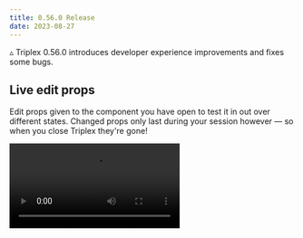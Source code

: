 ```yaml
---
title: 0.56.0 Release
date: 2023-08-27
---
```


▵ Triplex 0.56.0 introduces developer experience improvements and fixes some
bugs.

## Live edit props

Edit props given to the component you have open to test it in out over different
states. Changed props only last during your session however — so when you close
Triplex they're gone!

<Video src="https://github.com/try-triplex/triplex/assets/6801309/9862ae43-e4d6-4a6a-94f9-bf7db845469e" />

## Number input improvements

The number input has been improved with slider and increment/decrement behavior.
Use keyboard modifiers (shift/ctrl) to control how fine grained it should be!

<Video src="https://github.com/try-triplex/triplex/assets/6801309/0add7c1f-c973-4f1c-a44b-11fdd539a462" />

## Set constraints with prop description tags

Declare JSDoc tags in your prop descriptions and Triplex will use them where
supported.

The first supported tags are `@max` and `@min` used in the number input, they
constrain what values are allowed to be set.

```js
interface CameraEntityProps {
  /**
   * @min -3
   * @max 1
   */
  offsetX?: number;
}
```

<Video src="https://github.com/try-triplex/triplex/assets/6801309/c956f81d-c978-489a-af4d-a32ed420aa82" />

## Adding GLTF assets to your scene

GLTF is a common asset exported from 3D software like Blender. Now you can add
them to your components straight through Triplex without needing to write out
the code for it.

<Video src="https://github.com/try-triplex/triplex/assets/6801309/8727a6e3-ceed-45ee-8795-cfdaf4f42707" />

## Set host element names

Host elements such as mesh can now be labelled using the name prop. When set
they are used as the name shown in the scene panel.

<Video src="https://github.com/try-triplex/triplex/assets/6801309/f11d4b06-78d2-44e3-bde4-9f0b0bd6afb0" />

## Union type input fixes

Previously props that were a union type, such as one that takes a number and a
string, would lose the ability switch between them in the context panel when the
prop was set with a value. This is now fixed.

<Video src="https://github.com/try-triplex/triplex/assets/6801309/40444868-3af6-434b-ab85-bff6d6e95966" />

## Other bug fixes

- All `undefined` values are now preserved when saving props instead of being
  set to `null`.
- Color inputs can now be cleared when not required.
- Tuple inputs no longer fire change events when required values are only
  partially filled.
